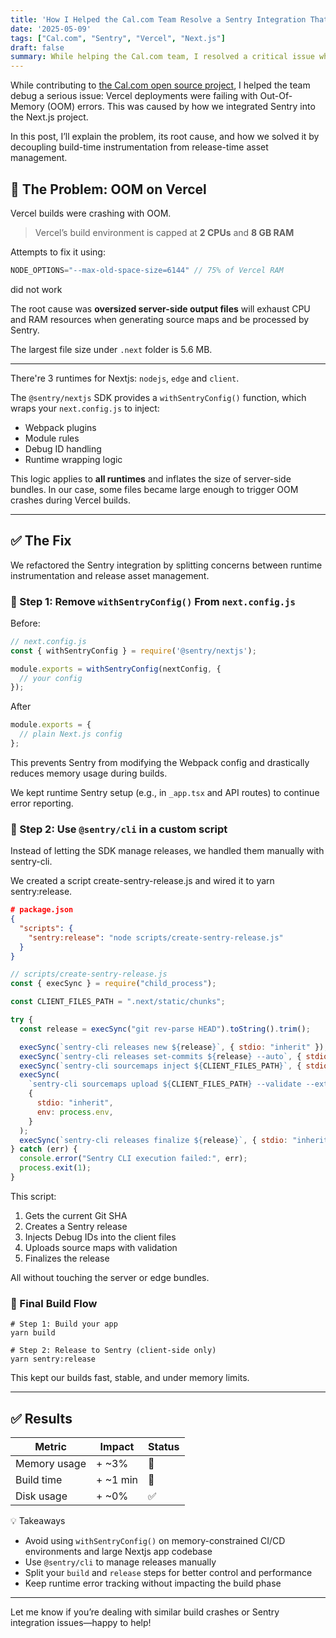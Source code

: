 ```yaml
---
title: 'How I Helped the Cal.com Team Resolve a Sentry Integration That Crashed Vercel Builds'
date: '2025-05-09'
tags: ["Cal.com", "Sentry", "Vercel", "Next.js"]
draft: false
summary: While helping the Cal.com team, I resolved a critical issue where Sentry’s Next.js integration caused Vercel builds to run out of memory. The root cause was the `withSentryConfig()` wrapper bloating server-side output during build. By removing it and replacing it with a lightweight `@sentry/cli` script for client-side source maps, we restored stable, fast, and memory-efficient builds—without losing Sentry’s error tracking.
---
```


While contributing to [the Cal.com open source project](https://github.com/calcom/cal.com/pull/21108), I helped the team debug a serious issue: Vercel deployments were failing with Out-Of-Memory (OOM) errors. This was caused by how we integrated Sentry into the Next.js project.

In this post, I’ll explain the problem, its root cause, and how we solved it by decoupling build-time instrumentation from release-time asset management.

## 🚨 The Problem: OOM on Vercel

Vercel builds were crashing with OOM.
> Vercel’s build environment is capped at **2 CPUs** and **8 GB RAM**

Attempts to fix it using:
```js
NODE_OPTIONS="--max-old-space-size=6144" // 75% of Vercel RAM
```
did not work

The root cause was **oversized server-side output files** will exhaust CPU and RAM resources when generating source maps and be processed by Sentry.

The largest file size under `.next` folder is 5.6 MB.

------

There're 3 runtimes for Nextjs: `nodejs`, `edge` and `client`.

The `@sentry/nextjs` SDK provides a `withSentryConfig()` function, which wraps your `next.config.js` to inject:
- Webpack plugins
- Module rules
- Debug ID handling
- Runtime wrapping logic

This logic applies to **all runtimes** and inflates the size of server-side bundles. In our case, some files became large enough to trigger OOM crashes during Vercel builds.

------

## ✅ The Fix

We refactored the Sentry integration by splitting concerns between runtime instrumentation and release asset management.

### 🔹 Step 1: Remove `withSentryConfig()` From `next.config.js`

Before:
```js
// next.config.js
const { withSentryConfig } = require('@sentry/nextjs');

module.exports = withSentryConfig(nextConfig, {
  // your config
});
```
After
```js
module.exports = {
  // plain Next.js config
};
```

This prevents Sentry from modifying the Webpack config and drastically reduces memory usage during builds.

We kept runtime Sentry setup (e.g., in `_app.tsx` and API routes) to continue error reporting.

### 🔹 Step 2: Use `@sentry/cli` in a custom script

Instead of letting the SDK manage releases, we handled them manually with sentry-cli.

We created a script create-sentry-release.js and wired it to yarn sentry:release.

```json
# package.json
{
  "scripts": {
    "sentry:release": "node scripts/create-sentry-release.js"
  }
}
```

```js
// scripts/create-sentry-release.js
const { execSync } = require("child_process");

const CLIENT_FILES_PATH = ".next/static/chunks";

try {
  const release = execSync("git rev-parse HEAD").toString().trim();

  execSync(`sentry-cli releases new ${release}`, { stdio: "inherit" });
  execSync(`sentry-cli releases set-commits ${release} --auto`, { stdio: "inherit" });
  execSync(`sentry-cli sourcemaps inject ${CLIENT_FILES_PATH}`, { stdio: "inherit" });
  execSync(
    `sentry-cli sourcemaps upload ${CLIENT_FILES_PATH} --validate --ext=js --ext=map --release=${release}`,
    {
      stdio: "inherit",
      env: process.env,
    }
  );
  execSync(`sentry-cli releases finalize ${release}`, { stdio: "inherit" });
} catch (err) {
  console.error("Sentry CLI execution failed:", err);
  process.exit(1);
}
```

This script:
1. Gets the current Git SHA
2. Creates a Sentry release
3. Injects Debug IDs into the client files
4. Uploads source maps with validation
5. Finalizes the release

All without touching the server or edge bundles.

### 🔄 Final Build Flow

```shell
# Step 1: Build your app
yarn build

# Step 2: Release to Sentry (client-side only)
yarn sentry:release
```

This kept our builds fast, stable, and under memory limits.

----

## ✅ Results

| Metric         | Impact     | Status |
|----------------|------------|--------|
| Memory usage   | + ~3%        | 🔺     |
| Build time     | + ~1 min     | 🔺     |
| Disk usage     | + ~0%        | ✅     |


💡 Takeaways
- Avoid using `withSentryConfig()` on memory-constrained CI/CD environments and large Nextjs app codebase
- Use `@sentry/cli` to manage releases manually
- Split your `build` and `release` steps for better control and performance
- Keep runtime error tracking without impacting the build phase

------

Let me know if you’re dealing with similar build crashes or Sentry integration issues—happy to help!

